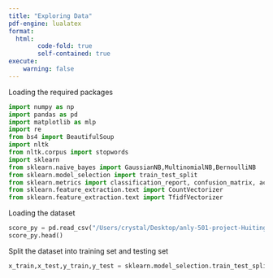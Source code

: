 ```yaml
---
title: "Exploring Data"
pdf-engine: lualatex
format:
  html:
        code-fold: true
        self-contained: true
execute:
    warning: false
---
```


Loading the required packages
```python
import numpy as np
import pandas as pd
import matplotlib as mlp
import re
from bs4 import BeautifulSoup
import nltk
from nltk.corpus import stopwords
import sklearn
from sklearn.naive_bayes import GaussianNB,MultinomialNB,BernoulliNB
from sklearn.model_selection import train_test_split
from sklearn.metrics import classification_report, confusion_matrix, accuracy_score
from sklearn.feature_extraction.text import CountVectorizer
from sklearn.feature_extraction.text import TfidfVectorizer
```

Loading the dataset
```python
score_py = pd.read_csv("/Users/crystal/Desktop/anly-501-project-HuitingSong/501-project-website/data/cleaned data/pystmscore.csv")
score_py.head()
```



Split the dataset into training set and testing set
```python
x_train,x_test,y_train,y_test = sklearn.model_selection.train_test_split(score_py["c"],score_py["a"],test_size = 0.9)
```